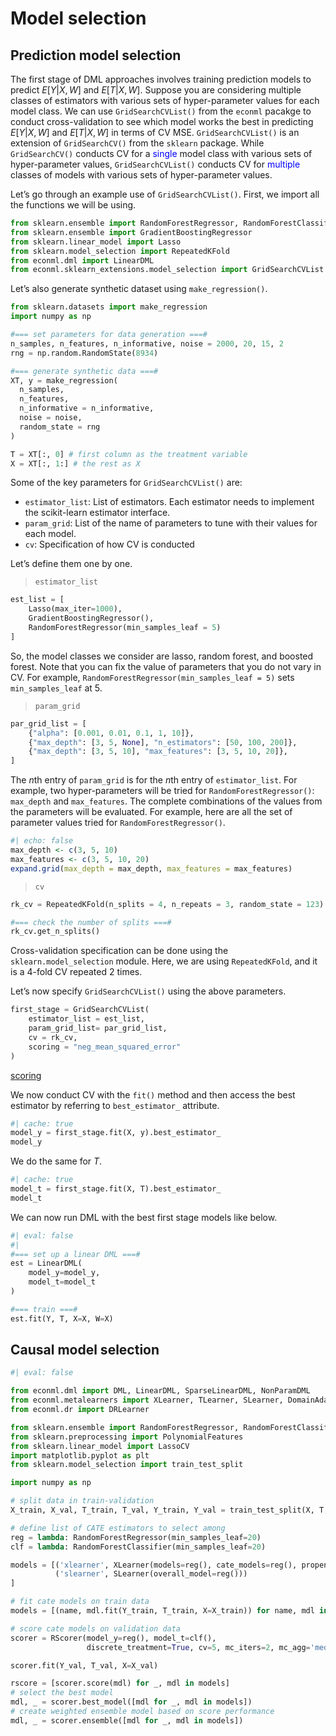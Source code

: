 # Model selection

## Prediction model selection 

The first stage of DML approaches involves training prediction models to predict $E[Y|X, W]$ and $E[T|X, W]$. Suppose you are considering multiple classes of estimators with various sets of hyper-parameter values for each model class. We can use `GridSearchCVList()` from the `econml` pacakge to conduct cross-validation to see which model works the best in predicting $E[Y|X, W]$ and $E[T|X, W]$ in terms of CV MSE. `GridSearchCVList()` is an extension of `GridSearchCV()` from the `sklearn` package. While `GridSearchCV()` conducts CV for a <span style="color:blue"> single</span> model class with various sets of hyper-parameter values, `GridSearchCVList()` conducts CV for <span style="color:blue"> multiple</span> classes of models with various sets of hyper-parameter values.

Let's go through an example use of `GridSearchCVList()`. First, we import all the functions we will be using. 

```python
from sklearn.ensemble import RandomForestRegressor, RandomForestClassifier
from sklearn.ensemble import GradientBoostingRegressor
from sklearn.linear_model import Lasso
from sklearn.model_selection import RepeatedKFold
from econml.dml import LinearDML
from econml.sklearn_extensions.model_selection import GridSearchCVList
```

Let's also generate synthetic dataset using `make_regression()`.

```python
from sklearn.datasets import make_regression
import numpy as np

#=== set parameters for data generation ===#
n_samples, n_features, n_informative, noise = 2000, 20, 15, 2
rng = np.random.RandomState(8934)

#=== generate synthetic data ===#
XT, y = make_regression(
  n_samples, 
  n_features, 
  n_informative = n_informative, 
  noise = noise, 
  random_state = rng
)

T = XT[:, 0] # first column as the treatment variable
X = XT[:, 1:] # the rest as X
```

Some of the key parameters for `GridSearchCVList()` are:

+ `estimator_list`: List of estimators. Each estimator needs to implement the scikit-learn estimator interface. 
+ `param_grid`: List of the name of parameters to tune with their values for each model. 
+ `cv`: Specification of how CV is conducted

Let's define them one by one.


> `estimator_list`

```python
est_list = [
    Lasso(max_iter=1000), 
    GradientBoostingRegressor(),
    RandomForestRegressor(min_samples_leaf = 5)
]
```

So, the model classes we consider are lasso, random forest, and boosted forest. Note that you can fix the value of parameters that you do not vary in CV. For example, `RandomForestRegressor(min_samples_leaf = 5)` sets `min_samples_leaf` at 5. 

> `param_grid`

```python
par_grid_list = [
    {"alpha": [0.001, 0.01, 0.1, 1, 10]},
    {"max_depth": [3, 5, None], "n_estimators": [50, 100, 200]},
    {"max_depth": [3, 5, 10], "max_features": [3, 5, 10, 20]},
]
```

The $n$th entry of `param_grid` is for the $n$th entry of `estimator_list`. For example, two hyper-parameters will be tried for `RandomForestRegressor()`: `max_depth` and `max_features`. The complete combinations of the values from the parameters will be evaluated. For example, here are all the set of parameter values tried for `RandomForestRegressor()`.

```r
#| echo: false 
max_depth <- c(3, 5, 10)
max_features <- c(3, 5, 10, 20)
expand.grid(max_depth = max_depth, max_features = max_features)
```

> `cv`

```python
rk_cv = RepeatedKFold(n_splits = 4, n_repeats = 3, random_state = 123)

#=== check the number of splits ===#  
rk_cv.get_n_splits()
```

Cross-validation specification can be done using the `sklearn.model_selection` module. Here, we are using `RepeatedKFold`, and it is a 4-fold CV repeated 2 times.

Let's now specify `GridSearchCVList()` using the above parameters.

```python
first_stage = GridSearchCVList(
    estimator_list = est_list,
    param_grid_list= par_grid_list,
    cv = rk_cv,
    scoring = "neg_mean_squared_error"
)
```

::: {.column-margin}
[scoring](https://scikit-learn.org/stable/modules/model_evaluation.html#scoring-parameter)
:::
  
We now conduct CV with the `fit()` method and then access the best estimator by referring to `best_estimator_` attribute.

```python
#| cache: true 
model_y = first_stage.fit(X, y).best_estimator_
model_y
```

We do the same for $T$.

```python
#| cache: true 
model_t = first_stage.fit(X, T).best_estimator_
model_t
```

We can now run DML with the best first stage models like below.

```python
#| eval: false
#| 
#=== set up a linear DML ===#
est = LinearDML(
    model_y=model_y, 
    model_t=model_t
)

#=== train ===#
est.fit(Y, T, X=X, W=X)
```

## Causal model selection 

```python
#| eval: false 

from econml.dml import DML, LinearDML, SparseLinearDML, NonParamDML
from econml.metalearners import XLearner, TLearner, SLearner, DomainAdaptationLearner
from econml.dr import DRLearner

from sklearn.ensemble import RandomForestRegressor, RandomForestClassifier
from sklearn.preprocessing import PolynomialFeatures
from sklearn.linear_model import LassoCV
import matplotlib.pyplot as plt
from sklearn.model_selection import train_test_split

import numpy as np

# split data in train-validation
X_train, X_val, T_train, T_val, Y_train, Y_val = train_test_split(X, T, y, test_size=.4)

# define list of CATE estimators to select among
reg = lambda: RandomForestRegressor(min_samples_leaf=20)
clf = lambda: RandomForestClassifier(min_samples_leaf=20)

models = [('xlearner', XLearner(models=reg(), cate_models=reg(), propensity_model=clf())),
          ('slearner', SLearner(overall_model=reg()))
]

# fit cate models on train data
models = [(name, mdl.fit(Y_train, T_train, X=X_train)) for name, mdl in models]

# score cate models on validation data
scorer = RScorer(model_y=reg(), model_t=clf(),
                 discrete_treatment=True, cv=5, mc_iters=2, mc_agg='median')

scorer.fit(Y_val, T_val, X=X_val)

rscore = [scorer.score(mdl) for _, mdl in models]
# select the best model
mdl, _ = scorer.best_model([mdl for _, mdl in models])
# create weighted ensemble model based on score performance
mdl, _ = scorer.ensemble([mdl for _, mdl in models])
```

